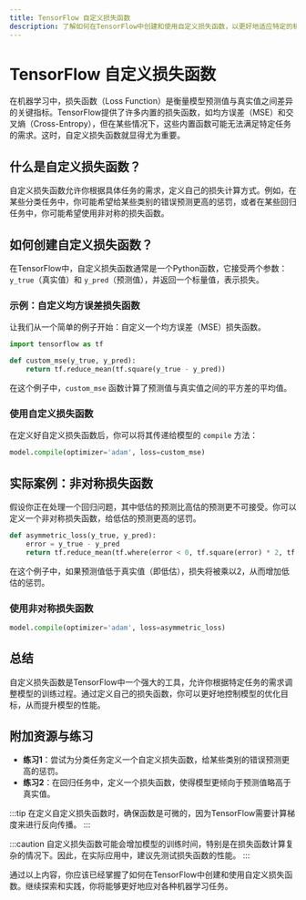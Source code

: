 ```yaml
---
title: TensorFlow 自定义损失函数
description: 了解如何在TensorFlow中创建和使用自定义损失函数，以更好地适应特定的机器学习任务。
---
```


# TensorFlow 自定义损失函数

在机器学习中，损失函数（Loss Function）是衡量模型预测值与真实值之间差异的关键指标。TensorFlow提供了许多内置的损失函数，如均方误差（MSE）和交叉熵（Cross-Entropy），但在某些情况下，这些内置函数可能无法满足特定任务的需求。这时，自定义损失函数就显得尤为重要。

## 什么是自定义损失函数？

自定义损失函数允许你根据具体任务的需求，定义自己的损失计算方式。例如，在某些分类任务中，你可能希望给某些类别的错误预测更高的惩罚，或者在某些回归任务中，你可能希望使用非对称的损失函数。

## 如何创建自定义损失函数？

在TensorFlow中，自定义损失函数通常是一个Python函数，它接受两个参数：`y_true`（真实值）和 `y_pred`（预测值），并返回一个标量值，表示损失。

### 示例：自定义均方误差损失函数

让我们从一个简单的例子开始：自定义一个均方误差（MSE）损失函数。

```python
import tensorflow as tf

def custom_mse(y_true, y_pred):
    return tf.reduce_mean(tf.square(y_true - y_pred))
```

在这个例子中，`custom_mse` 函数计算了预测值与真实值之间的平方差的平均值。

### 使用自定义损失函数

在定义好自定义损失函数后，你可以将其传递给模型的 `compile` 方法：

```python
model.compile(optimizer='adam', loss=custom_mse)
```

## 实际案例：非对称损失函数

假设你正在处理一个回归问题，其中低估的预测比高估的预测更不可接受。你可以定义一个非对称损失函数，给低估的预测更高的惩罚。

```python
def asymmetric_loss(y_true, y_pred):
    error = y_true - y_pred
    return tf.reduce_mean(tf.where(error < 0, tf.square(error) * 2, tf.square(error)))
```

在这个例子中，如果预测值低于真实值（即低估），损失将被乘以2，从而增加低估的惩罚。

### 使用非对称损失函数

```python
model.compile(optimizer='adam', loss=asymmetric_loss)
```

## 总结

自定义损失函数是TensorFlow中一个强大的工具，允许你根据特定任务的需求调整模型的训练过程。通过定义自己的损失函数，你可以更好地控制模型的优化目标，从而提升模型的性能。

## 附加资源与练习

- **练习1**：尝试为分类任务定义一个自定义损失函数，给某些类别的错误预测更高的惩罚。
- **练习2**：在回归任务中，定义一个损失函数，使得模型更倾向于预测值略高于真实值。

:::tip
在定义自定义损失函数时，确保函数是可微的，因为TensorFlow需要计算梯度来进行反向传播。
:::

:::caution
自定义损失函数可能会增加模型的训练时间，特别是在损失函数计算复杂的情况下。因此，在实际应用中，建议先测试损失函数的性能。
:::

通过以上内容，你应该已经掌握了如何在TensorFlow中创建和使用自定义损失函数。继续探索和实践，你将能够更好地应对各种机器学习任务。